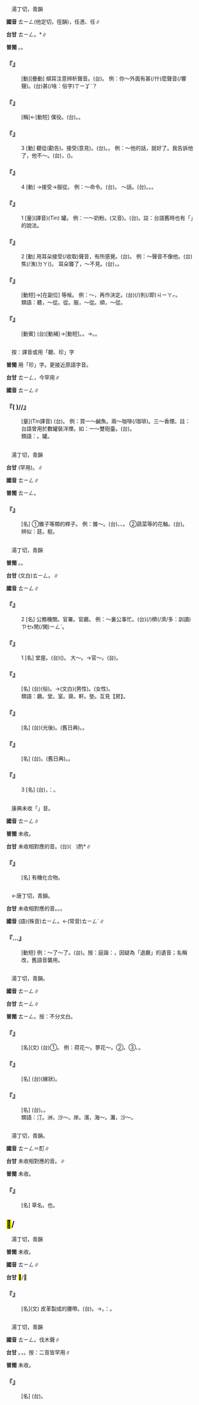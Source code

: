
=={{ruby|聽|ㄊㄧㄥ}}==

　湯丁切，青韻

'''國音''' <rt>ㄊㄧㄥ</rt>{{ruby|。|ㄊㄧㄥˋ}}(他定切，徑韻)，任憑、{{ruby|聽|ㄊㄧㄥˋ}}任∥

'''台甘''' <rt>ㄊㄧㄥ</rt>。{{ruby|(語)|ㄊㄧㆩ}}{{ruby|。|ㄊㄧㄥ˪}}{{ruby|。|ㄊㄧㆩ˪}}*∥

'''普閩''' {{ruby|(文)|ㄊㄧㄥ}}{{ruby|。|ㄊㄧㄥ˪}}。{{ruby|(白)|ㄊㄧㆩ}}。

    

==='''『{{ruby|聽|ㄊㄧㄥ}}{{ruby|聽|ㄊㄧㄥ}}』'''===
: [動][疊動] 傾耳注意辨析聲音。(台){{ruby|注|ㄗㄨ˪}}{{ruby|心|ㄒㄧㆬ}}{{ruby|聽|ㄊㄧㆩ}}。 例：你～外面有甚(/什)麼聲音(/響聲)。(台){{ruby|汝|ㄌㄧˋ}}{{ruby|聽|ㄊㄧㆩ}}{{ruby|看|ㄎㄨㆩ˪}}{{ruby|外|ㆣㄨㄚ˫}}{{ruby|口|ㄎㄠˋ}}{{ruby|有|ㄨ˫}}甚(/啥：俗字)<rt>ㄒㄧㆩˋ</rt>{{ruby|麼|ㄇㄧㆷ}}{{ruby|聲|ㄒㄧㆩ}}{{ruby|音|ㄧㆬ}}？
    

==='''『{{ruby|聽|ㄊㄧㄥ}}{{ruby|差|ㄔㄞ}}』'''===
: [稱]←[動短] 僕役。(台){{ruby|當|ㄉㆭ}}{{ruby|差|ㄘㆤ}}。{{ruby|當|ㄉㆭ}}{{ruby|雜|ㄗㄚㆴ ͘}}{{ruby|差|ㄘㆤ}}{{ruby|丌|ㆤ}}{{ruby|人|ㄌㄤˊ}}。
    

==='''『{{ruby|聽|ㄊㄧㄥ}}』'''===
:3  [動] 聽從(勸告)。接受(意見)。(台){{ruby|聽|ㄊㄧㆩ}}{{ruby|人|ㄌㄤˊ}}{{ruby|勸|ㄎㆭ˪}}。{{ruby|聽|ㄊㄧㆩ}}{{ruby|人|ㄌㄤˊ}}{{ruby|丌|ㆤ}}{{ruby|話|ㄨㆤ˫}}{{ruby|照|ㄐㄧㄠ˪}}{{ruby|做|ㄗㄨㆤ˪}}{{ruby|/|ㄗㄜ˪}}。 例：～他的話，就好了。我告訴他了，他不～。(台){{ruby|我|ㆣㄨㄚˋ}}{{ruby|有|ㄨ˫}}{{ruby|共|ㄍㄚ˫}}{{ruby|伊|ㄧ}}{{ruby|講|ㄍㆲˋ}}，{{ruby|伊|ㄧ}}{{ruby|無|ㆠㄜˊ}}{{ruby|<mark>&#xffa49;</mark>|ㆠㆤㆷ}}{{ruby|/|ㆠㄨㆤㆷ}}{{ruby|聽|ㄊㄧㆩ}}({{ruby|我|ㆣㄨㄚˋ}}{{ruby|丌|ㆤ}}{{ruby|意|ㄧ˪}}{{ruby|見|ㄍㄧㄢ˪}})。
    

==='''『{{ruby|聽|ㄊㄧㄥ}}』'''===
:4  [動] {{ruby|聽|ㄊㄧㄥ}}→接受→服從。 例：～命令。(台){{ruby|服|ㄏㆦㆶ ͘}}{{ruby|從|ㄐㄧㆲˊ}}{{ruby|命|ㆠㄧㄥ˫}}{{ruby|令|ㄌㄧㄥ˫}}。 ～話。(台){{ruby|聽|ㄊㄧㆩ}}{{ruby|話|ㄨㆤ˫}}。{{ruby|聽|ㄊㄧㆩ}}{{ruby|嘴|ㄘㄨㄧ˪}}。{{ruby|順|ㄙㄨㄣ˫}}{{ruby|從|ㄐㄧㆲˊ}}。
    

==='''『{{ruby|聽|ㄊㄧㄥ}}』'''===
:1  [量](譯音)(Tin) 罐。 例：一～奶粉。(又音){{ruby|聽|ㄊㄧㄥˋ}}。(台){{ruby|一|ㄐㄧㆵ ͘}}{{ruby|罐|ㄍㄨㄢ˪}}{{ruby|牛|ㆣㄨˊ}}{{ruby|乳|ㄌㄧㄣ}}{{ruby|/|ㄋㄧ}}{{ruby|/|ㄌㄧㄥ}}{{ruby|粉|ㄏㄨㄣˋ}}。註：台語舊時也有「{{ruby|一|ㄐㄧㆵ ͘}}{{ruby|聽|ㄊㄧㄥ}}{{ruby|雙|ㄒㄧㄤ}}{{ruby|砲|ㄆㄠ˪}}{{ruby|臺|ㄉㄞˊ}}」的說法。
    

==='''『{{ruby|聽|ㄊㄧㄥ}}』'''===
:2  [動] 用耳朵接受(/收取)聲音，有所感覺。(台){{ruby|聽|ㄊㄧㆩ}}。 例：～聲音不像他。(台){{ruby|乾|ㄍㄢ}}焦(/潐)<rt>ㄉㄚ</rt>{{ruby|聽|ㄊㄧㆩ}}{{ruby|聲|ㄒㄧㆩ}}({{ruby|是|ㄒㄧ˫}}){{ruby|無|ㆠㄜˊ}}{{ruby|親|ㄘㄢ}}{{ruby|/|ㄑㄧㄣ}}{{ruby|像|ㄑㄧㆧ˫}}{{ruby|/|ㄑㄧㆫ˫}}{{ruby|伊|ㄧ}}。 耳朵聾了，～不見。(台){{ruby|臭|ㄘㄠ˪}}{{ruby|耳|ㄏㄧ˫}}{{ruby|/|ㄏㆪ˫}}{{ruby|聾|ㄌㄤˊ}}，{{ruby|無|ㆠㄜˊ}}{{ruby|聽|ㄊㄧㆩ}}{{ruby|見|ㄍㆪ˪}}。
    

==='''『{{ruby|聽|ㄊㄧㄥ}}{{ruby|一|ㄧˋ}}{{ruby|聽|ㄊㄧㄥ}}』'''===
: [動短]→[在副位] 等候。 例：～，再作決定。(台){{ruby|等|ㄉㄢˋ}}{{ruby|候|ㄏㄠ˫}}{{ruby|一|ㄐㄧㆵ ͘}}{{ruby|下|·ㆤ˫}}(/{{ruby|候|ㄏㄠ˫}}{{ruby|一|ㄐㄧㆵ ͘}}{{ruby|下|·ㆤ˫}})則(/即)<rt>ㄐㄧㄚㆷ</rt>{{ruby|決|ㄍㄨㄚㆵ}}{{ruby|定|ㄉㄧㄥ˫}}。
:類語：聽，～從。從。服，～從。順，～從。
:
    

==='''『{{ruby|聽|ㄊㄧㄥ}}{{ruby|信|ㄒㄧㄣˋ}}{{ruby|兒|ㄦ}}』'''===
: [動賓] (台){{ruby|等|ㄉㄢˋ}}{{ruby|消|ㄒㄧㄠ}}{{ruby|息|ㄒㄧㆵ}}[動補]→[動短]。{{ruby|聽|ㄊㄧㆩ}}{{ruby|著|ㄉㄧㄜㆷ ͘}}{{ruby|都|ㄉㄜ˫}}{{ruby|相|ㄒㄧㆲ}}{{ruby|信|ㄒㄧㄣ˪}}{{ruby|是|ㄒㄧ˫}}{{ruby|真|ㄐㄧㄣ}}。→{{ruby|輕|ㄎㄧㄣ}}{{ruby|信|ㄒㄧㄣ˪}}。{{ruby|耳|ㄏㄧ˫}}{{ruby|/|ㄏㆪ˫}}{{ruby|孔|ㄎㄤ}}{{ruby|輕|ㄎㄧㄣ}}。
    

=={{ruby|( )|ㄊㄧㄥ}}==

　按：譯音或用「聽、珍」字

'''普閩''' 用「珍」字。更接近原語字音。

'''台甘''' <rt>ㄊㄧㄥ</rt>，今罕用∥

'''國音''' <rt>ㄊㄧㄥ</rt>∥

    

==='''『( )/{{ruby|聽|ㄊㄧㄥ}}/{{ruby|珍|ㄊㄧㄥ}}』'''===
: [量](Tin譯音) (台){{ruby|罐|ㄍㄨㄢ˪}}。 例：買一～鹹魚。兩～咖啡(/珈琲)。三～香煙。註：台語曾用於數罐裝洋煙。如：一～雙砲臺。(台){{ruby|一|ㄐㄧㆵ ͘}}{{ruby|罐|ㄍㄨㄢ˪}}{{ruby|雙|ㄒㄧㄤ}}{{ruby|砲|ㄆㄠ˪}}{{ruby|臺|ㄉㄞˊ}}。
:類語：{{ruby|聽|ㄊㄧㄥ}}。罐。
:
    

=={{ruby|桯|ㄊㄧㄥ}}==

　湯丁切，青韻

'''台甘''' {{ruby|(文)|ㄊㄧㄥ}}(罕用)。{{ruby|眠|ㆠㄧㄣˊ}}{{ruby|床|ㄘㆭˊ}}{{ruby|前|ㄐㄧㄥˊ}}{{ruby|丌|ㆤ}}{{ruby|桌|ㄉㄜㆷ}}∥

'''國音''' <rt>ㄊㄧㄥ</rt>∥

'''普閩''' <rt>ㄊㄧㄥ</rt>。

    

==='''『{{ruby|桯|ㄊㄧㄥ}}{{ruby|子|·ㄗˇ}}』'''===
: [名] ①錐子等類的桿子。 例：錐～。(台){{ruby|鑽|ㄗㆭ˪}}{{ruby|仔|ㄚ}}{{ruby|丌|ㆤ}}{{ruby|骨|ㄍㄨㆵ}}、{{ruby|芯|ㄒㄧㆬ}}、{{ruby|尖|ㄐㄧㆰ}}{{ruby|尖|ㄐㄧㆰ}}{{ruby|丌|ㆤ}}{{ruby|所|ㄙㆦˋ}}{{ruby|在|ㄗㄞ˫}}。 ②蔬菜等的花軸。(台){{ruby|菜|ㄘㄞ˪}}{{ruby|蔬|ㄙㄨㆤ}}{{ruby|/|ㄙㆤ}}{{ruby|/|ㄙㆦ}}{{ruby|丌|ㆤ}}{{ruby|花|ㄏㄨㆤ}}{{ruby|<mark>&#xf9761;</mark>|ㄍㄜ}}。
:辨似：莛。梃。
:
    

=={{ruby|廳|ㄊㄧㄥ}}==

　湯丁切，青韻

'''普閩''' {{ruby|(文)|ㄊㄧㄥ}}。{{ruby|(白)|ㄊㄧㆩ}}。

'''台甘''' (文白)<rt>ㄊㄧㄥ</rt>。{{ruby|(語)|ㄊㄧㆩ}}∥

'''國音''' <rt>ㄊㄧㄥ</rt>∥

    

==='''『{{ruby|廳|ㄊㄧㄥ}}』'''===
:2  [名] 公務機關。官署。官廳。 例：～裏公事忙。(台){{ruby|官|ㄍㄨㆩ}}{{ruby|廳|ㄊㄧㆩ}}{{ruby|內|ㄌㄞ˫}}{{ruby|面|ㆠㄧㄣ˫}}{{ruby|公|ㄍㆲ}}{{ruby|事|ㄙㄨ˫}}(/{{ruby|公|ㄍㆲ}}{{ruby|文|ㆠㄨㄣˊ}})穧(/濟/多：訓讀)<rt>ㄗㆤ˫</rt>{{ruby|/|ㄗㄨㆤ˫}}{{ruby|真|ㄐㄧㄣ}}{{ruby|無|ㆠㄜˊ}}閒(/閑)<rt>ㄧㄥˊ</rt>。
    

==='''『{{ruby|廳|ㄊㄧㄥ}}』'''===
:1  [名] 堂屋。(台){{ruby|一|ㄐㄧㆵ ͘}}{{ruby|座|ㄗㄜ˫}}{{ruby|房|ㄅㄤˊ}}{{ruby|屋|ㆦㆶ}}({{ruby|厝|ㄘㄨ˪}}){{ruby|丌|ㆤ}}{{ruby|正|ㄐㄧㆩ˪}}{{ruby|身|ㄒㄧㄣ}}{{ruby|中|ㄉㄧㆲ}}{{ruby|央|ㆭ}}{{ruby|丌|ㆤ}}{{ruby|一|ㄐㄧㆵ ͘}}{{ruby|間|ㄍㄧㄥ}}。 大～。→官～。(台){{ruby|官|ㄍㄨㆩ}}{{ruby|廳|ㄊㄧㆩ}}。
    

==='''『{{ruby|理|ㄌㄧˇ}}{{ruby|髮|ㄈㄚˇ}}{{ruby|廳|ㄊㄧㄥ}}』'''===
: [名] (台){{ruby|剃|ㄊㄧ˪}}{{ruby|頭|ㄊㄠˊ}}{{ruby|店|ㄉㄧㆰ˪}}(俗)。→{{ruby|理|ㄌㄧˋ}}{{ruby|髮|ㄏㄨㄚㆵ}}{{ruby|館|ㄍㄨㄢˋ}}(文白)(男性)。{{ruby|美|ㆠㄧˋ}}{{ruby|容|ㄧㆲˊ}}{{ruby|院|ㆪ˫}}(女性)。
:類語：廳。堂。室。齋。軒。塾。互見【房】。
:
    

==='''『{{ruby|餐|ㄘㄢ}}{{ruby|廳|ㄊㄧㄥ}}』'''===
: [名] (台){{ruby|餐|ㄘㄢ}}{{ruby|廳|ㄊㄧㆩ}}(光後)。{{ruby|食|ㄐㄧㄚㆷ ͘}}{{ruby|堂|ㄉㆭˊ}}(舊日典)。{{ruby|食|ㄐㄧㄚㆷ ͘}}{{ruby|飯|ㄅㆭ˫}}{{ruby|間|ㄍㄧㄥ}}。
    

==='''『{{ruby|客|ㄎㄜˋ}}{{ruby|廳|ㄊㄧㄥ}}』'''===
: [名] (台){{ruby|客|ㄎㆤㆷ}}{{ruby|廳|ㄊㄧㆩ}}。{{ruby|應|ㄧㄥ˪}}{{ruby|接|ㄐㄧㄚㆴ}}{{ruby|室|ㄒㄧㆤㆶ}}(舊日典)。{{ruby|人|ㄌㄤˊ}}{{ruby|客|ㄎㆤㆷ}}{{ruby|間|ㄍㄧㄥ}}。
    

==='''『{{ruby|廳|ㄊㄧㄥ}}』'''===
:3  [名] (台){{ruby|省|ㄒㄧㄥˋ}}{{ruby|級|ㄍㄧㆴ}}{{ruby|機|ㄍㄧ}}{{ruby|關|ㄍㄨㄢ}}{{ruby|丌|ㆤ}}{{ruby|名|ㆠㄧㄥˊ}}{{ruby|稱|ㄑㄧㄥ}}，{{ruby|像|ㄑㄧㆫ˫}}{{ruby|/|ㄑㄧㆧ˫}}：{{ruby|教|ㄍㄠ˪}}{{ruby|育|ㄧㆦㆶ ͘}}{{ruby|廳|ㄊㄧㆩ}}。
    

=={{ruby|烴|ㄊㄧㄥ}}==

　康典未收「{{ruby|烴|ㄊㄧㄥ}}」音。

'''國音''' <rt>ㄊㄧㄥ</rt>∥

'''普閩''' 未收。

'''台甘''' 未收相對應的音。(台)(　)酌{{ruby|讀|ㄊㄧㄥ}}*∥

    

==='''『{{ruby|烴|ㄊㄧㄥ}}』'''===
: [名] 有機化合物。
    

=={{ruby|庭|ㄊㄧㄥ}}==

　←唐丁切，青韻{{ruby|＝|ㄊㄧㄥˊ}}。

'''台甘''' 未收相對應的音。{{ruby|(文)|ㄉㄧㄥˊ}}{{ruby|。|ㄊㄧㄥ˪}}。{{ruby|(語)|ㄉㄧㆩˊ}}。

'''國音''' (語)(殊音)<rt>ㄊㄧㄥ</rt>。←(常音)<rt>ㄊㄧㄥˊ</rt>∥

    

==='''『{{ruby|退|ㄊㄨㄟˋ}}…{{ruby|庭|ㄊㄧㄥ}}』'''===
: [動短] 例：～了～了。(台){{ruby|退|ㄊㄨㆤ˪}}{{ruby|/|ㄊㆤ˪}}{{ruby|庭|ㄉㄧㄥˊ}}。按：庭諧：{{ruby|廳|ㄊㄧㄥ}}，因疑為「退廳」的遺音；名稱改，舊語音襲用。
    

=={{ruby|汀|ㄊㄧㄥ}}==

　湯丁切，青韻。

'''國音''' <rt>ㄊㄧㄥ</rt>∥

'''台甘''' <rt>ㄊㄧㄥ</rt>∥

'''普閩''' <rt>ㄊㄧㄥ</rt>{{ruby|。|ㄉㄧㄥ}}。按：不分文白。

    

==='''『{{ruby|汀|ㄊㄧㄥ}}』'''===
: [名](文) (台)①{{ruby|水|ㄗㄨㄧˋ}}{{ruby|邊|ㄅㆪ}}{{ruby|丌|ㆤ}}{{ruby|平|ㄅㆥˊ}}{{ruby|/|ㄅㆪˊ}}{{ruby|地|ㄉㄨㆤ˫}}{{ruby|/|ㄉㆤ˫}}。 例：荷花～。蓼花～。②{{ruby|洲|ㄐㄧㄨ}}{{ruby|仔|ㄚ}}。③{{ruby|海|ㄏㄞˋ}}{{ruby|埔|ㄅㆦ}}、{{ruby|溪|ㄎㆤ}}{{ruby|/|ㄎㄨㆤ}}{{ruby|埔|ㄅㆦ}}。
    

==='''『{{ruby|汀|ㄊㄧㄥ}}{{ruby|線|ㄒㄧㄢˋ}}』'''===
: [名] (台){{ruby|沿|ㄧㄢˊ}}{{ruby|海|ㄏㄞˋ}}{{ruby|岸|ㄏㄨㆩ˫}}{{ruby|海|ㄏㄞˋ}}{{ruby|水|ㄗㄨㄧˋ}}{{ruby|浸|ㄐㄧㆬ˪}}{{ruby|後|ㄠ˫}}{{ruby|所|ㄙㆦˋ}}{{ruby|留|ㄌㄠˊ}}{{ruby|丌|ㆤ}}{{ruby|長|ㄉㆭˊ}}{{ruby|長|ㄉㆭˊ}}(線狀){{ruby|丌|ㆤ}}{{ruby|痕|ㄏㄨㄣˊ}}{{ruby|跡|ㄐㄧㄚㆷ}}{{ruby|/|ㆢㄧㄚㆷ}}。
    

==='''『{{ruby|汀|ㄊㄧㄥ}}{{ruby|洲|ㄓㄡ}}』'''===
: [名] (台){{ruby|水|ㄗㄨㄧˋ}}{{ruby|中|ㄉㄧㆲ}}{{ruby|央|ㆭ}}{{ruby|丌|ㆤ}}{{ruby|沙|ㄙㄨㄚ}}{{ruby|地|ㄉㄨㆤ˫}}{{ruby|/|ㄉㆤ˫}}。{{ruby|沙|ㄙㄨㄚ}}{{ruby|洲|ㄐㄧㄨ}}。
:類語：汀。洲，沙～。岸。濱，海～。灘，沙～。
:
    

=={{ruby|艼|ㄊㄧㄥ}}==

　湯丁切，青韻。

'''國音''' <rt>ㄊㄧㄥ</rt>{{ruby|。|ㄉㄧㄥˇ}}＝酊∥

'''台甘''' 未收相對應的音。{{ruby|(台)|ㄉㄧㄥˋ}}∥

'''普閩''' 未收。

    

==='''『{{ruby|艼|ㄊㄧㄥ}}{{ruby|熒|ㄧㄥˊ}}』'''===
: [名] 草名。{{ruby|葋|ㄑㄩˊ}}也。
    

==<mark>&#xf96a4;</mark>/{{ruby|<mark>&#xf97e6;</mark>|ㄊㄧㄥ}}==

　湯丁切，青韻

'''普閩''' 未收。

'''國音''' <rt>ㄊㄧㄥ</rt>∥

'''台甘''' <mark>&#xf96a4;</mark>/{{ruby|<mark>&#xf97e6;</mark>|ㄊㄧㄥ}}∥

    

==='''『{{ruby|<mark>&#xf96a4;</mark>|ㄊㄧㄥ}}』'''===
: [名](文) 皮革製成的腰帶。(台){{ruby|用|ㄧㄥ˫}}{{ruby|/|ㄧㆲ˫}}{{ruby|皮|ㄆㄨㆤˊ}}{{ruby|/|ㄆㆤˊ}}{{ruby|做|ㄗㄜ˪}}{{ruby|/|ㄗㄨㆤ˪}}{{ruby|丌|ㆤ}}{{ruby|褲|ㄎㆦ˪}}。→{{ruby|皮|ㄆㄨㆤˊ}}{{ruby|/|ㄆㆤˊ}}{{ruby|帶|ㄉㄨㄚ˪}}。{{ruby|一|ㄐㄧㆵ ͘}}{{ruby|說|ㄙㄨㆤㆷ}}{{ruby|/|ㄙㄨㄚㆵ}}：{{ruby|絲|ㄒㄧ}}{{ruby|線|ㄙㄨㆩ˪}}{{ruby|辮|ㄅㆪ˫}}{{ruby|丌|ㆤ}}{{ruby|帶|ㄉㄨㄚ˪}}{{ruby|仔|ㄚ}}。
    

=={{ruby|朾|ㄊㄧㄥ}}==

　湯丁切，青韻

'''國音''' <rt>ㄊㄧㄥ</rt>{{ruby|。|ㄓㄥ}}。伐木聲∥

'''台甘''' {{ruby|(文)|ㄉㄧㄥ}}。{{ruby|(語)|ㄉㄧㆩ}}，{{ruby|筊|ㄍㄠ}}{{ruby|朾|ㄉㄧㆩ}}。按：二音皆罕用∥

'''普閩''' 未收。

    

==='''『{{ruby|朾|ㄊㄧㄥ}}』'''===
: [名] (台){{ruby|古|ㄍㆦˋ}}{{ruby|地|ㄉㄨㆤ˫}}{{ruby|/|ㄉㆤ˫}}{{ruby|名|ㄇㄧㄚˊ}}。
    
